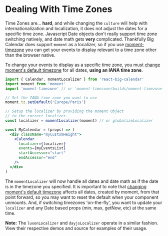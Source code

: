 
<Meta title="Guides/Timezones" />

# Dealing With Time Zones

Time Zones are... **hard**, and while changing the `culture` will help with internationalization and localization, it does not adjust the dates for a specific time zone. Javascript Date objects don't really support time zone switching natively, and date math gets **very** complicated. Thankfully Big Calendar does support `moment` as a localizer, so if you use [moment-timezone](https://momentjs.com/timezone/) you can get your events to display relevant to a time zone other than the browser native.

To change your events to display as a specific time zone, you must [change moment's default timezone](https://momentjs.com/timezone/docs/#/using-timezones/default-timezone/) for all dates, **using an IANA time zone**.

```jsx
import { Calendar, momentLocalizer } from 'react-big-calendar'
import moment from 'moment'
import 'moment-timezone' // or 'moment-timezone/builds/moment-timezone-with-data[-datarange].js'. See their docs

// Set the IANA time zone you want to use
moment.tz.setDefault('Europe/Paris')

// Setup the localizer by providing the moment Object
// to the correct localizer.
const localizer = momentLocalizer(moment) // or globalizeLocalizer

const MyCalendar = (props) => (
  <div className="myCustomHeight">
    <Calendar
      localizer={localizer}
      events={myEventsList}
      startAccessor="start"
      endAccessor="end"
    />
  </div>
)
```

The `momentLocalizer` will now handle all dates and date math as if the date is in the timezone you specified. It is important to note that [changing moment's default timezone](https://momentjs.com/timezone/docs/#/using-timezones/default-timezone/) affects all dates, created by moment, from that point forward, so you may want to reset the default when your component unmounts. And, if switching timezones 'on-the-fly', you want to update your `localizer` and any Date based props (min, max, getNow, etc) at the same time.

**Note:** The `luxonLocalizer` and `dayjsLocalizer` operate in a similar fashion. View their respective demos and source for examples of their usage.
